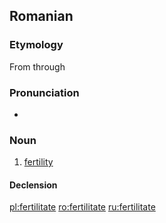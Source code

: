 ==Romanian==

===Etymology===
From {{L.|ro}} {{term|fertilitas|lang=la}} through {{F.|ro}} {{term|fertilité|lang=fr}}

===Pronunciation===
* {{IPA|[fer.ti.li'ta.te]|lang=ro}}

===Noun===
{{ro-noun|gend=f}}

# [[fertility]]

====Declension====
{{ro-noun-inv|gend=f|def=fertilitatea|gd=fertilitătii}}

[[pl:fertilitate]]
[[ro:fertilitate]]
[[ru:fertilitate]]